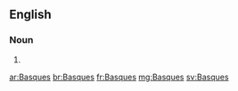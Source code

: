 {{also|basques}}
==English==

===Noun===
{{head|en|noun plural form}}

# {{plural of|Basque|lang=en}}

[[ar:Basques]]
[[br:Basques]]
[[fr:Basques]]
[[mg:Basques]]
[[sv:Basques]]